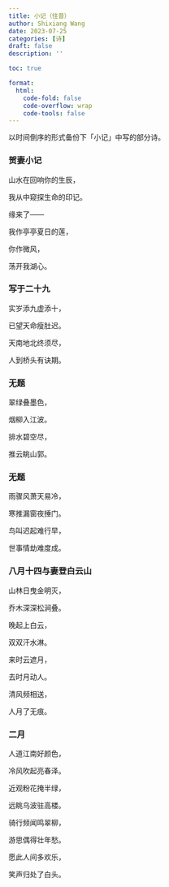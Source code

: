 ```yaml
---
title: 小记（往昔）
author: Shixiang Wang
date: 2023-07-25
categories: [诗]
draft: false
description: ''

toc: true

format:
  html:
    code-fold: false
    code-overflow: wrap
    code-tools: false
---
```


以时间倒序的形式备份下「小记」中写的部分诗。

### 贺妻小记

山水在回响你的生辰，

我从中窥探生命的印记。

缘来了——

我作亭亭夏日的莲，

你作微风，

荡开我湖心。

### 写于二十九

实岁添九虚添十，

已望天命瘦肚迟。

天南地北终须尽，

人到桥头有诀期。

### 无题

翠绿叠墨色，

烟柳入江波。

排水碧空尽，

推云眺山郭。

### 无题

雨骤风萧天易冷，

寒推漏窗夜捶门。

鸟叫迟起难行早，

世事情劫难度成。

### 八月十四与妻登白云山

山林日曳金明灭，

乔木深深松涧叠。

晚起上白云，

双双汗水淋。

来时云遮月，

去时月动人。

清风频相送，

人月了无痕。

### 二月

人道江南好颜色，

冷风吹起亮春泽。

近观粉花掩半绿，

远眺乌波驻高楼。

骑行频闻鸣翠柳，

游思偶得壮年愁。

愿此人间多欢乐，

笑声归处了白头。

